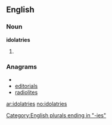 ==English==

===Noun===
'''idolatries'''

# {{plural of|[[idolatry]]}}

===Anagrams===
* {{alphagram|adeiilorst}}
* [[editorials#English|editorials]]
* [[radiolites#English|radiolites]]

[[Category:English plurals ending in "-ies"]]

[[ar:idolatries]]
[[no:idolatries]]